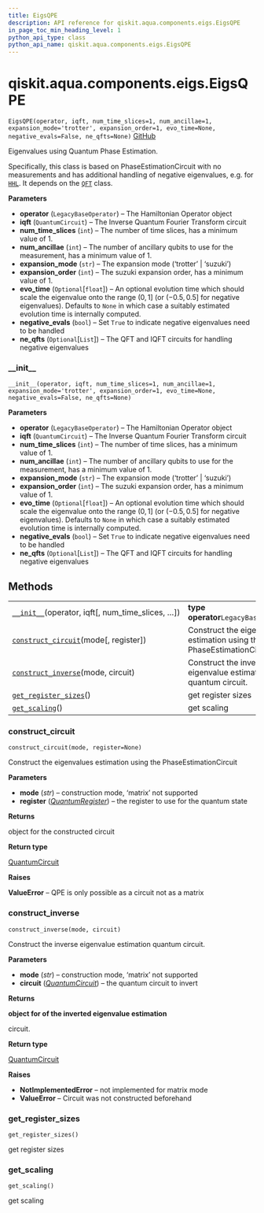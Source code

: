 ```yaml
---
title: EigsQPE
description: API reference for qiskit.aqua.components.eigs.EigsQPE
in_page_toc_min_heading_level: 1
python_api_type: class
python_api_name: qiskit.aqua.components.eigs.EigsQPE
---
```


# qiskit.aqua.components.eigs.EigsQPE

<span id="qiskit.aqua.components.eigs.EigsQPE" />

`EigsQPE(operator, iqft, num_time_slices=1, num_ancillae=1, expansion_mode='trotter', expansion_order=1, evo_time=None, negative_evals=False, ne_qfts=None)` [GitHub](https://github.com/qiskit-community/qiskit-aqua/tree/stable/0.9/qiskit/aqua/components/eigs/eigs_qpe.py "view source code")

Eigenvalues using Quantum Phase Estimation.

Specifically, this class is based on PhaseEstimationCircuit with no measurements and has additional handling of negative eigenvalues, e.g. for [`HHL`](qiskit.aqua.algorithms.HHL "qiskit.aqua.algorithms.HHL"). It depends on the [`QFT`](qiskit.circuit.library.QFT "qiskit.circuit.library.QFT") class.

**Parameters**

*   **operator** (`LegacyBaseOperator`) – The Hamiltonian Operator object
*   **iqft** (`QuantumCircuit`) – The Inverse Quantum Fourier Transform circuit
*   **num\_time\_slices** (`int`) – The number of time slices, has a minimum value of 1.
*   **num\_ancillae** (`int`) – The number of ancillary qubits to use for the measurement, has a minimum value of 1.
*   **expansion\_mode** (`str`) – The expansion mode (‘trotter’ | ‘suzuki’)
*   **expansion\_order** (`int`) – The suzuki expansion order, has a minimum value of 1.
*   **evo\_time** (`Optional`\[`float`]) – An optional evolution time which should scale the eigenvalue onto the range $(0,1]$ (or $(-0.5,0.5]$ for negative eigenvalues). Defaults to `None` in which case a suitably estimated evolution time is internally computed.
*   **negative\_evals** (`bool`) – Set `True` to indicate negative eigenvalues need to be handled
*   **ne\_qfts** (`Optional`\[`List`]) – The QFT and IQFT circuits for handling negative eigenvalues

### \_\_init\_\_

<span id="qiskit.aqua.components.eigs.EigsQPE.__init__" />

`__init__(operator, iqft, num_time_slices=1, num_ancillae=1, expansion_mode='trotter', expansion_order=1, evo_time=None, negative_evals=False, ne_qfts=None)`

**Parameters**

*   **operator** (`LegacyBaseOperator`) – The Hamiltonian Operator object
*   **iqft** (`QuantumCircuit`) – The Inverse Quantum Fourier Transform circuit
*   **num\_time\_slices** (`int`) – The number of time slices, has a minimum value of 1.
*   **num\_ancillae** (`int`) – The number of ancillary qubits to use for the measurement, has a minimum value of 1.
*   **expansion\_mode** (`str`) – The expansion mode (‘trotter’ | ‘suzuki’)
*   **expansion\_order** (`int`) – The suzuki expansion order, has a minimum value of 1.
*   **evo\_time** (`Optional`\[`float`]) – An optional evolution time which should scale the eigenvalue onto the range $(0,1]$ (or $(-0.5,0.5]$ for negative eigenvalues). Defaults to `None` in which case a suitably estimated evolution time is internally computed.
*   **negative\_evals** (`bool`) – Set `True` to indicate negative eigenvalues need to be handled
*   **ne\_qfts** (`Optional`\[`List`]) – The QFT and IQFT circuits for handling negative eigenvalues

## Methods

|                                                                                                                                                          |                                                                       |
| -------------------------------------------------------------------------------------------------------------------------------------------------------- | --------------------------------------------------------------------- |
| [`__init__`](#qiskit.aqua.components.eigs.EigsQPE.__init__ "qiskit.aqua.components.eigs.EigsQPE.__init__")(operator, iqft\[, num\_time\_slices, …])      | **type operator**`LegacyBaseOperator`                                 |
| [`construct_circuit`](#qiskit.aqua.components.eigs.EigsQPE.construct_circuit "qiskit.aqua.components.eigs.EigsQPE.construct_circuit")(mode\[, register]) | Construct the eigenvalues estimation using the PhaseEstimationCircuit |
| [`construct_inverse`](#qiskit.aqua.components.eigs.EigsQPE.construct_inverse "qiskit.aqua.components.eigs.EigsQPE.construct_inverse")(mode, circuit)     | Construct the inverse eigenvalue estimation quantum circuit.          |
| [`get_register_sizes`](#qiskit.aqua.components.eigs.EigsQPE.get_register_sizes "qiskit.aqua.components.eigs.EigsQPE.get_register_sizes")()               | get register sizes                                                    |
| [`get_scaling`](#qiskit.aqua.components.eigs.EigsQPE.get_scaling "qiskit.aqua.components.eigs.EigsQPE.get_scaling")()                                    | get scaling                                                           |

### construct\_circuit

<span id="qiskit.aqua.components.eigs.EigsQPE.construct_circuit" />

`construct_circuit(mode, register=None)`

Construct the eigenvalues estimation using the PhaseEstimationCircuit

**Parameters**

*   **mode** (*str*) – construction mode, ‘matrix’ not supported
*   **register** ([*QuantumRegister*](qiskit.circuit.QuantumRegister "qiskit.circuit.QuantumRegister")) – the register to use for the quantum state

**Returns**

object for the constructed circuit

**Return type**

[QuantumCircuit](qiskit.circuit.QuantumCircuit "qiskit.circuit.QuantumCircuit")

**Raises**

**ValueError** – QPE is only possible as a circuit not as a matrix

### construct\_inverse

<span id="qiskit.aqua.components.eigs.EigsQPE.construct_inverse" />

`construct_inverse(mode, circuit)`

Construct the inverse eigenvalue estimation quantum circuit.

**Parameters**

*   **mode** (*str*) – construction mode, ‘matrix’ not supported
*   **circuit** ([*QuantumCircuit*](qiskit.circuit.QuantumCircuit "qiskit.circuit.QuantumCircuit")) – the quantum circuit to invert

**Returns**

**object for of the inverted eigenvalue estimation**

circuit.

**Return type**

[QuantumCircuit](qiskit.circuit.QuantumCircuit "qiskit.circuit.QuantumCircuit")

**Raises**

*   **NotImplementedError** – not implemented for matrix mode
*   **ValueError** – Circuit was not constructed beforehand

### get\_register\_sizes

<span id="qiskit.aqua.components.eigs.EigsQPE.get_register_sizes" />

`get_register_sizes()`

get register sizes

### get\_scaling

<span id="qiskit.aqua.components.eigs.EigsQPE.get_scaling" />

`get_scaling()`

get scaling

